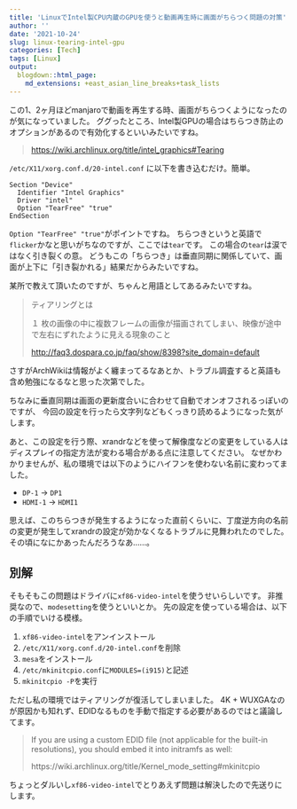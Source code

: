 ```yaml
---
title: 'LinuxでIntel製CPU内蔵のGPUを使うと動画再生時に画面がちらつく問題の対策'
author: ''
date: '2021-10-24'
slug: linux-tearing-intel-gpu
categories: [Tech]
tags: [Linux]
output:
  blogdown::html_page:
    md_extensions: +east_asian_line_breaks+task_lists
---
```


この1、2ヶ月ほどmanjaroで動画を再生する時、画面がちらつくようになったのが気になっていました。
ググったところ、Intel製GPUの場合はちらつき防止のオプションがあるので有効化するといいみたいですね。

> <https://wiki.archlinux.org/title/intel_graphics#Tearing>

`/etc/X11/xorg.conf.d/20-intel.conf` に以下を書き込むだけ。簡単。

```
Section "Device"
  Identifier "Intel Graphics"
  Driver "intel"
  Option "TearFree" "true"
EndSection
```

`Option "TearFree" "true"`がポイントですね。
ちらつきというと英語で`flicker`かなと思いがちなのですが、ここでは`tear`です。
この場合の`tear`は涙ではなく引き裂くの意。
どうもこの「ちらつき」は垂直同期に関係していて、画面が上下に「引き裂かれる」結果だからみたいですね。

某所で教えて頂いたのですが、ちゃんと用語としてあるみたいですね。

> ティアリングとは
>
> １ 枚の画像の中に複数フレームの画像が描画されてしまい、映像が途中で左右にずれたように見える現象のこと
>
> <http://faq3.dospara.co.jp/faq/show/8398?site_domain=default>

さすがArchWikiは情報がよく纏まってるなあとか、トラブル調査すると英語も含め勉強になるなと思った次第でした。

ちなみに垂直同期は画面の更新度合いに合わせて自動でオンオフされるっぽいのですが、
今回の設定を行ったら文字列などもくっきり読めるようになった気がします。

あと、この設定を行う際、xrandrなどを使って解像度などの変更をしている人はディスプレイの指定方法が変わる場合がある点に注意してください。
なぜかわかりませんが、私の環境では以下のようにハイフンを使わない名前に変わってました。

- `DP-1` -> `DP1`
- `HDMI-1` -> `HDMI1`

思えば、このちらつきが発生するようになった直前くらいに、丁度逆方向の名前の変更が発生してxrandrの設定が効かなくなるトラブルに見舞われたのでした。
その頃になにかあったんだろうなあ……。

## 別解

そもそもこの問題はドライバに`xf86-video-intel`を使うせいらしいです。
非推奨なので、`modesetting`を使うといいとか。
先の設定を使っている場合は、以下の手順でいける模様。

1. `xf86-video-intel`をアンインストール
1. `/etc/X11/xorg.conf.d/20-intel.conf`を削除
1. `mesa`をインストール
1. `/etc/mkinitcpio.conf`に`MODULES=(i915)`と記述
1. `mkinitcpio -P`を実行

ただし私の環境ではティアリングが復活してしまいました。
4K + WUXGAなのが原因かも知れず、EDIDなるものを手動で指定する必要があるのではと議論してます。

> If you are using a custom EDID file (not applicable for the built-in resolutions), you should embed it into initramfs as well:
> 
> https://wiki.archlinux.org/title/Kernel_mode_setting#mkinitcpio

ちょっとダルいし`xf86-video-intel`でとりあえず問題は解決したので先送りにします。


